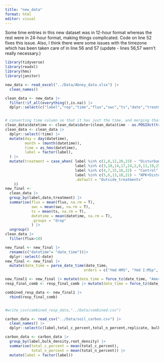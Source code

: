 ```yaml
---
title: "new_data"
format: html
editor: visual
---
```

Some time entries in this new dataset was in 12-hour format whereas the rest were in 24-hour format, making things complicated. Code on line 52 fixes this issue. Also, I think there were some issues with the timezone which has been taken care of in line 56 and 57 (update - lines 56,57 wern't really necessary.)
```r
library(tidyverse)
library(readxl)
library(hms)
library(janitor)

new_data <- read_excel("../Data/Abney_data.xlsx") |> 
  clean_names()

clean_data <- new_data |> 
  filter(!if_all(everything(),is.na)) |> 
  dplyr::select(c("label","rep","time","flux","swc","ts","date","treatment")) 


# converting time column so that it has just the time, and merging that into the date column to create a datetime column
clean_data$datetime <- clean_data$date+(clean_data$time - as.POSIXct(trunc(clean_data$time, units = "days")))
clean_data <- clean_data |> 
  dplyr::select(!time) |> 
  mutate(day = day(datetime),
         month = (month(datetime)),
         time = as_hms(datetime),
         label = factor(label),
  ) |> 
  mutate(treatment = case_when( label %in% c(1,8,12,20,23) ~ "Disturbance",
                                label %in% c(3,10,14,17,24,2,9,11,19,25) ~ "NPK",
                                label %in% c(4,7,15,16,22) ~ "Control", 
                                label %in% c(5,6,13,18,21) ~ "NPK+Disturbance",
                                .default = "Outside_treatments"
    )) 
new_final <-
  clean_data |> 
  group_by(label,date,treatment) |> 
  summarise(flux = mean(flux, na.rm = T),
            swc = mean(swc, na.rm = T),
            ts = mean(ts, na.rm = T),
            datetime = mean(datetime, na.rm = T),
            .groups = "drop"
            ) |> 
  ungroup() 
clean_data |> 
  filter(flux>10)

new_final <- new_final |>
  rename(c("datetime"= "date_time"))|> 
  dplyr::select(-date) 
new_final <- new_final |> 
  mutate(date_time = parse_date_time(date_time, 
                                    orders = c("Ymd HMS", "Ymd I:MSp", "Ymd IMSp")))

new_final1 <- new_final |> mutate(date_time = force_tz(date_time, "America/New_York"))
resp_final_comb <- resp_final_comb |> mutate(date_time = force_tz(date_time, "America/New_York"))

combined_resp_data <- new_final1 |> 
  rbind(resp_final_comb) 


#write_csv(combined_resp_data,"../Data/combined.csv")

```



```r
carbon_data <- read_csv("../Data/soil_carbon.csv") |> 
  clean_names() |> 
  dplyr::select(c(label,total_c_percent,total_n_percent,replicate, bulk_density, root_density))

carbon_data <- carbon_data |> 
  group_by(label,bulk_density,root_density) |> 
  summarise(total_c_percent = mean(total_c_percent),
            total_n_percent = mean(total_n_percent)) |> 
  mutate(label = factor(label))
```

```r

```

